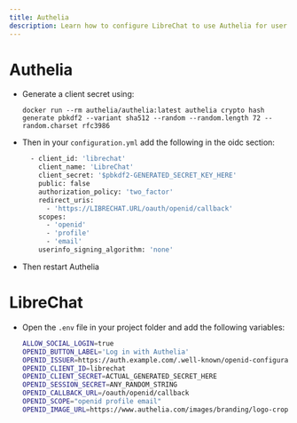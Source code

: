 ```yaml
---
title: Authelia
description: Learn how to configure LibreChat to use Authelia for user authentication.
---
```


# Authelia

- Generate a client secret using:
  ```
  docker run --rm authelia/authelia:latest authelia crypto hash generate pbkdf2 --variant sha512 --random --random.length 72 --random.charset rfc3986
  ```
- Then in your `configuration.yml` add the following in the oidc section:
  ```bash filename="configuration.yml"
    - client_id: 'librechat'
      client_name: 'LibreChat'
      client_secret: '$pbkdf2-GENERATED_SECRET_KEY_HERE'
      public: false
      authorization_policy: 'two_factor'
      redirect_uris:
        - 'https://LIBRECHAT.URL/oauth/openid/callback'
      scopes:
        - 'openid'
        - 'profile'
        - 'email'
      userinfo_signing_algorithm: 'none'
  ```
- Then restart Authelia

# LibreChat

- Open the `.env` file in your project folder and add the following variables:
  ```bash filename=".env"
  ALLOW_SOCIAL_LOGIN=true
  OPENID_BUTTON_LABEL='Log in with Authelia'
  OPENID_ISSUER=https://auth.example.com/.well-known/openid-configuration
  OPENID_CLIENT_ID=librechat
  OPENID_CLIENT_SECRET=ACTUAL_GENERATED_SECRET_HERE
  OPENID_SESSION_SECRET=ANY_RANDOM_STRING
  OPENID_CALLBACK_URL=/oauth/openid/callback
  OPENID_SCOPE="openid profile email"
  OPENID_IMAGE_URL=https://www.authelia.com/images/branding/logo-cropped.png
  ```
